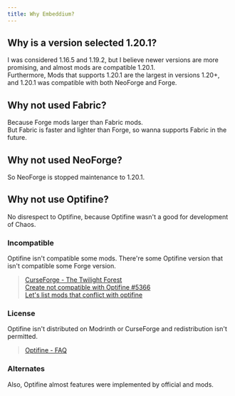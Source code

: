 ```yaml
---
title: Why Embeddium?
---
```


## Why is a version selected 1.20.1?  

  I was considered 1.16.5 and 1.19.2,
  but I believe newer versions are more promising, and almost mods are compatible 1.20.1.  
  Furthermore, Mods that supports 1.20.1 are the largest in versions 1.20+,
  and 1.20.1 was compatible with both NeoForge and Forge.  

## Why not used Fabric?  

  Because Forge mods larger than Fabric mods.  
  But Fabric is faster and lighter than Forge, so wanna supports Fabric in the future.  

## Why not used NeoForge?  

  So NeoForge is stopped maintenance to 1.20.1.  

## Why not use Optifine?  

  No disrespect to Optifine, because Optifine wasn't a good for development of Chaos.  

### Incompatible  

  Optifine isn't compatible some mods.
  There're some Optifine version that isn't compatible some Forge version.

  > [CurseForge - The Twilight Forest](https://www.curseforge.com/minecraft/mc-mods/the-twilight-forest)  
  > [Create not compatible with Optifine #5366](https://github.com/Creators-of-Create/Create/issues/5366)  
  > [Let's list mods that conflict with optifine](https://www.reddit.com/r/feedthebeast/comments/ez5fyl/lets_list_mods_that_conflict_with_optifine/)

### License  

  Optifine isn't distributed on Modrinth or CurseForge and redistribution isn't permitted.  

  > [Optifine - FAQ](https://www.optifine.net/faq)

### Alternates  

  Also, Optifine almost features were implemented by official and mods.  
